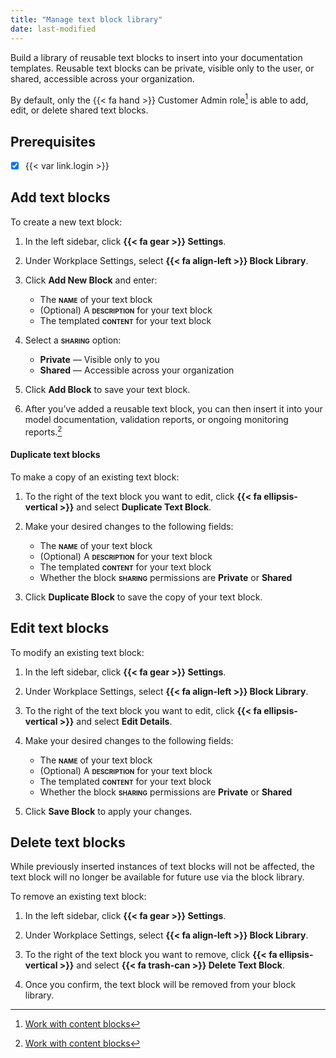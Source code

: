 ```yaml
---
title: "Manage text block library"
date: last-modified
---
```


Build a library of reusable text blocks to insert into your documentation templates. Reusable text blocks can be private, visible only to the user, or shared, accessible across your organization.

::: {.callout}
By default, only the [{{< fa hand >}} Customer Admin]{.bubble} role[^1] is able to add, edit, or delete shared text blocks.
:::

::: {.attn}

## Prerequisites

- [x] {{< var link.login >}}

:::

## Add text blocks

To create a new text block:

1. In the left sidebar, click **{{< fa gear >}} Settings**.

2. Under Workplace Settings, select **{{< fa align-left >}} Block Library**.

3. Click **Add New Block** and enter:
 
    - The **[name]{.smallcaps}** of your text block
    - (Optional) A **[description]{.smallcaps}** for your text block
    - The templated **[content]{.smallcaps}** for your text block

4. Select a **[sharing]{.smallcaps}** option:

    - **Private** — Visible only to you
    - **Shared** — Accessible across your organization

5. Click **Add Block** to save your text block.

6. After you've added a reusable text block, you can then insert it into your model documentation, validation reports, or ongoing monitoring reports.[^1]

#### Duplicate text blocks

To make a copy of an existing text block:

1. To the right of the text block you want to edit, click **{{< fa ellipsis-vertical >}}** and select **Duplicate Text Block**.

2. Make your desired changes to the following fields:

    - The **[name]{.smallcaps}** of your text block
    - (Optional) A **[description]{.smallcaps}** for your text block
    - The templated **[content]{.smallcaps}** for your text block
    - Whether the block **[sharing]{.smallcaps}** permissions are **Private** or **Shared**

3. Click **Duplicate Block** to save the copy of your text block.

## Edit text blocks

To modify an existing text block:

1. In the left sidebar, click **{{< fa gear >}} Settings**.

2. Under Workplace Settings, select **{{< fa align-left >}} Block Library**.

3. To the right of the text block you want to edit, click **{{< fa ellipsis-vertical >}}** and select **Edit Details**.

4. Make your desired changes to the following fields:

    - The **[name]{.smallcaps}** of your text block
    - (Optional) A **[description]{.smallcaps}** for your text block
    - The templated **[content]{.smallcaps}** for your text block
    - Whether the block **[sharing]{.smallcaps}** permissions are **Private** or **Shared**

5. Click **Save Block** to apply your changes.

## Delete text blocks

::: {.callout-important title="Text block deletion is permanent."}
While previously inserted instances of text blocks will not be affected, the text block will no longer be available for future use via the block library.
:::

To remove an existing text block:

1. In the left sidebar, click **{{< fa gear >}} Settings**.

2. Under Workplace Settings, select **{{< fa align-left >}} Block Library**.

3. To the right of the text block you want to remove, click **{{< fa ellipsis-vertical >}}** and select **[{{< fa trash-can >}} Delete Text Block]{.red}**.

4. Once you confirm, the text block will be removed from your block library.



<!-- FOOTNOTES -->

[^1]: [Manage permissions](/guide/configuration/manage-permissions.qmd)

[^1]: [Work with content blocks](/guide/model-documentation/work-with-content-blocks.qmd#add-content-blocks)

